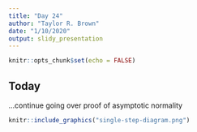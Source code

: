 ```yaml
---
title: "Day 24"
author: "Taylor R. Brown"
date: "1/10/2020"
output: slidy_presentation
---
```


```r
knitr::opts_chunk$set(echo = FALSE)
```


## Today

...continue going over proof of asymptotic normality

```r
knitr::include_graphics("single-step-diagram.png")
```





